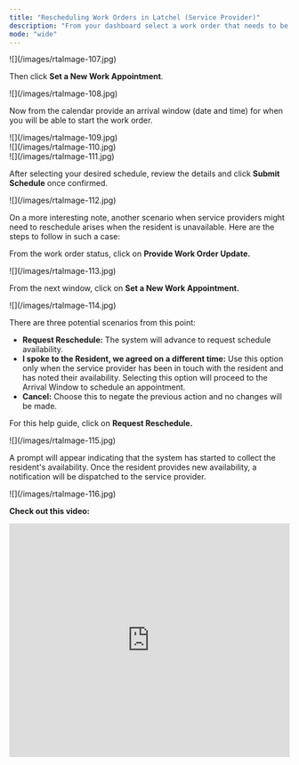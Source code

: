 ```yaml
---
title: "Rescheduling Work Orders in Latchel (Service Provider)"
description: "From your dashboard select a work order that needs to be scheduled."
mode: "wide"
---
```


<Frame>
  ![](/images/rtaImage-107.jpg)
</Frame>

Then click **Set a New Work Appointment**.

<Frame>
  ![](/images/rtaImage-108.jpg)
</Frame>

Now from the calendar provide an arrival window (date and time) for when you will be able to start the work order.

<Frame>
  ![](/images/rtaImage-109.jpg)
</Frame>

<br />

<Frame>
  ![](/images/rtaImage-110.jpg)
</Frame>

<br />

<Frame>
  ![](/images/rtaImage-111.jpg)
</Frame>

After selecting your desired schedule, review the details and click **Submit Schedule** once confirmed.

<Frame>
  ![](/images/rtaImage-112.jpg)
</Frame>

On a more interesting note, another scenario when service providers might need to reschedule arises when the resident is unavailable. Here are the steps to follow in such a case:

From the work order status, click on **Provide Work Order Update.**

<Frame>
  ![](/images/rtaImage-113.jpg)
</Frame>

From the next window, click on **Set a New Work Appointment.**

<Frame>
  ![](/images/rtaImage-114.jpg)
</Frame>

There are three potential scenarios from this point:

- **Request Reschedule:** The system will advance to request schedule availability.
- **I spoke to the Resident, we agreed on a different time:** Use this option only when the service provider has been in touch with the resident and has noted their availability. Selecting this option will proceed to the Arrival Window to schedule an appointment.
- **Cancel:** Choose this to negate the previous action and no changes will be made.

For this help guide, click on **Request Reschedule.**

<Frame>
  ![](/images/rtaImage-115.jpg)
</Frame>

A prompt will appear indicating that the system has started to collect the resident's availability. Once the resident provides new availability, a notification will be dispatched to the service provider.

<Frame>
  ![](/images/rtaImage-116.jpg)
</Frame>

**Check out this video:**

<iframe width="100%" height="420" src="https://www.youtube.com/embed/qEfCaGrBM98" title="How Service Providers Reschedule a Job in Latchel" frameborder="0" allow="accelerometer; autoplay; clipboard-write; encrypted-media; gyroscope; picture-in-picture; web-share" referrerpolicy="strict-origin-when-cross-origin" allowfullscreen />